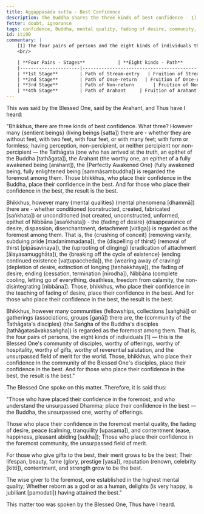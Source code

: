 ```yaml
---
title: Aggappasāda sutta - Best Confidence
description: The Buddha shares the three kinds of best confidence - 1) in the Buddha, 2) in the mental quality of fading of desire, and 3) in the community of the Blessed One's disciples.
fetter: doubt, ignorance
tags: confidence, Buddha, mental quality, fading of desire, community, disciples, Dhamma, Saṅgha, iti, iti50-99
id: iti90
commentary: |
    [1] The four pairs of persons and the eight kinds of individuals that constitute the community of the Blessed One's disciples are as follows:
    <br/>

    | **Four Pairs - Stages**            | **Eight kinds - Path**       | **Eight kinds - Fruition**    | **Fetters Overcome / Weakened**                                  |
    |----------------------|------------------------------------------|-----------------------------------------|------------------------------------------------------------------|
    | **1st Stage**        | Path of Stream-entry   | Fruition of Stream-entry | Overcomes: <br> 1) Personal existence, aka identity view (sakkāya-diṭṭhi) <br> 2) Doubt, aka uncertainty, indecisiveness (vicikicchā) <br> 3) Adherence to rules and observances (sīlabbataparāmāsa) |
    | **2nd Stage**        | Path of Once-return   | Fruition of Once-return | Weakens: <br> 4) Sensual desire (kāmacchanda) <br> 5) Ill-will (byāpāda) |
    | **3rd Stage**        | Path of Non-return       | Fruition of Non-return     | Overcomes: <br> 4) Sensual desire (kāmacchanda) <br> 5) Ill-will (byāpāda) |
    | **4th Stage**        | Path of Arahant     | Fruition of Arahant  | Overcomes: <br> 6) Desire for fine-material existence (rūparāga) <br> 7) Desire for formless existence, aka desire for immaterial existence (arūparāga) <br> 8) Conceit, aka pride, egotism (māna) <br> 9) Restlessness, aka agitation, distraction (uddhacca) <br>10) Ignorance, not knowing the true nature of how things have come to be, not understanding the nature of reality (avijjā) |
---
```


This was said by the Blessed One, said by the Arahant, and Thus have I heard:

"Bhikkhus, there are three kinds of best confidence. What three? However many \{sentient beings} (living beings [satta]) there are - whether they are without feet, with two feet, with four feet, or with many feet; with form or formless; having perception, non-percipient, or neither percipient nor non-percipient — the Tathāgata (one who has arrived at the truth, an epithet of the Buddha [tathāgata]), the Arahant (the worthy one, an epithet of a fully awakened being [arahant]), the \{Perfectly Awakened One} (fully awakened being, fully enlightened being [sammāsambuddha]) is regarded the foremost among them. Those bhikkhus, who place their confidence in the Buddha, place their confidence in the best. And for those who place their confidence in the best, the result is the best.

Bhikkhus, however many \{mental qualities} (mental phenomena [dhammā]) there are - whether conditioned (constructed, created, fabricated [saṅkhata]) or unconditioned (not created, unconstructed, unformed, epithet of Nibbāna [asaṅkhata]) - the \{fading of desire} (disappearance of desire, dispassion, disenchantment, detachment [virāga]) is regarded as the foremost among them. That is, the \{crushing of conceit} (removing vanity, subduing pride [madanimmadana]), the \{dispelling of thirst} (removal of thirst [pipāsavinaya]), the \{uprooting of clinging} (eradication of attachment [ālayasamugghāta]), the \{breaking off the cycle of existence} (ending continued existence [vaṭṭupaccheda]), the \{wearing away of craving} (depletion of desire, extinction of longing [taṇhakkhaya]), the fading of desire, ending (cessation, termination [nirodha]), Nibbāna (complete cooling, letting go of everything, deathless, freedom from calamity, the non-disintegrating [nibbāna]). Those, bhikkhus, who place their confidence in the teaching of fading of desire, place their confidence in the best. And for those who place their confidence in the best, the result is the best.

Bhikkhus, however many communities (fellowships, collections [saṅghā]) or gatherings (associations, groups [gaṇā]) there are, the \{community of the Tathāgata's disciples} (the Saṅgha of the Buddha's disciples [tathāgatasāvakasaṅgha]) is regarded as the foremost among them. That is, the four pairs of persons, the eight kinds of individuals [1] — this is the Blessed One's community of disciples, worthy of offerings, worthy of hospitality, worthy of gifts, worthy of reverential salutation, and the unsurpassed field of merit for the world. Those, bhikkhus, who place their confidence in the community of the Blessed One's disciples, place their confidence in the best. And for those who place their confidence in the best, the result is the best."

The Blessed One spoke on this matter. Therefore, it is said thus:

"Those who have placed their confidence in the foremost,
and who understand the unsurpassed Dhamma;
place their confidence in the best — the Buddha,
the unsurpassed one, worthy of offerings.

Those who place their confidence in the foremost mental quality,
the fading of desire, peace (calming, tranquility [upasama]), and contentment (ease, happiness, pleasant abiding [sukha]);
Those who place their confidence in the foremost community,
the unsurpassed field of merit.

For those who give gifts to the best,
their merit grows to be the best;
Their lifespan, beauty, fame (glory, prestige [yasa]),
reputation (renown, celebrity [kitti]), contentment, and strength grow to be the best.

The wise giver to the foremost,
one established in the highest mental quality;
Whether reborn as a god or as a human,
delights (is very happy, is jubiliant [pamodati]) having attained the best."

This matter too was spoken by the Blessed One, Thus have I heard.
